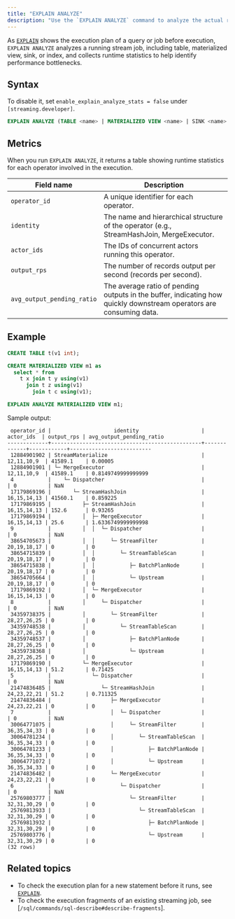 ```yaml
---
title: "EXPLAIN ANALYZE"
description: "Use the `EXPLAIN ANALYZE` command to analyze the actual runtime performance of a streaming job."
---
```


As [`EXPLAIN`](/sql/commands/sql-explain) shows the execution plan of a query or job before execution, `EXPLAIN ANALYZE` analyzes a running stream job, including table, materialized view, sink, or index, and collects runtime statistics to help identify performance bottlenecks.

## Syntax

To disable it, set `enable_explain_analyze_stats = false` under `[streaming.developer]`.

```sql
EXPLAIN ANALYZE (TABLE <name> | MATERIALIZED VIEW <name> | SINK <name> | INDEX <name> | ID <job_id>)
```

## Metrics

When you run `EXPLAIN ANALYZE`, it returns a table showing runtime statistics for each operator involved in the execution. 

| Field name                 | Description                                                                 |
|---------------------------|-----------------------------------------------------------------------------|
| `operator_id`             | A unique identifier for each operator.                                       |
| `identity`                | The name and hierarchical structure of the operator (e.g., StreamHashJoin, MergeExecutor. |
| `actor_ids`               | The IDs of concurrent actors running this operator.                         |
| `output_rps`              | The number of records output per second (records per second).               |
| `avg_output_pending_ratio`| The average ratio of pending outputs in the buffer, indicating how quickly downstream operators are consuming data. |


## Example

```sql 
CREATE TABLE t(v1 int);

CREATE MATERIALIZED VIEW m1 as 
  select * from 
    t x join t y using(v1)
      join t z using(v1) 
        join t c using(v1);

EXPLAIN ANALYZE MATERIALIZED VIEW m1;
```

Sample output:

```
 operator_id |                    identity                    |  actor_ids  | output_rps | avg_output_pending_ratio
-------------+------------------------------------------------+-------------+------------+--------------------------
 12884901902 | StreamMaterialize                              | 12,11,10,9  | 41589.1    | 0.00005
 12884901901 | └─ MergeExecutor                               | 12,11,10,9  | 41589.1    | 0.8149749999999999
 4           |    └─ Dispatcher                               |             | 0          | NaN
 17179869196 |       └─ StreamHashJoin                        | 16,15,14,13 | 41560.1    | 0.859225
 17179869195 |          ├─ StreamHashJoin                     | 16,15,14,13 | 152.6      | 0.93265
 17179869194 |          │  ├─ MergeExecutor                   | 16,15,14,13 | 25.6       | 1.6336749999999998
 9           |          │  │  └─ Dispatcher                   |             | 0          | NaN
 38654705673 |          │  │     └─ StreamFilter              | 20,19,18,17 | 0          | 0
 38654715839 |          │  │        └─ StreamTableScan        | 20,19,18,17 | 0          | 0
 38654715838 |          │  │           ├─ BatchPlanNode       | 20,19,18,17 | 0          | 0
 38654705664 |          │  │           └─ Upstream            | 20,19,18,17 | 0          | 0
 17179869192 |          │  └─ MergeExecutor                   | 16,15,14,13 | 0          | 0
 8           |          │     └─ Dispatcher                   |             | 0          | NaN
 34359738375 |          │        └─ StreamFilter              | 28,27,26,25 | 0          | 0
 34359748538 |          │           └─ StreamTableScan        | 28,27,26,25 | 0          | 0
 34359748537 |          │              ├─ BatchPlanNode       | 28,27,26,25 | 0          | 0
 34359738368 |          │              └─ Upstream            | 28,27,26,25 | 0          | 0
 17179869190 |          └─ MergeExecutor                      | 16,15,14,13 | 51.2       | 0.71425
 5           |             └─ Dispatcher                      |             | 0          | NaN
 21474836485 |                └─ StreamHashJoin               | 24,23,22,21 | 51.2       | 0.711325
 21474836484 |                   ├─ MergeExecutor             | 24,23,22,21 | 0          | 0
 7           |                   │  └─ Dispatcher             |             | 0          | NaN
 30064771075 |                   │     └─ StreamFilter        | 36,35,34,33 | 0          | 0
 30064781234 |                   │        └─ StreamTableScan  | 36,35,34,33 | 0          | 0
 30064781233 |                   │           ├─ BatchPlanNode | 36,35,34,33 | 0          | 0
 30064771072 |                   │           └─ Upstream      | 36,35,34,33 | 0          | 0
 21474836482 |                   └─ MergeExecutor             | 24,23,22,21 | 0          | 0
 6           |                      └─ Dispatcher             |             | 0          | NaN
 25769803777 |                         └─ StreamFilter        | 32,31,30,29 | 0          | 0
 25769813933 |                            └─ StreamTableScan  | 32,31,30,29 | 0          | 0
 25769813932 |                               ├─ BatchPlanNode | 32,31,30,29 | 0          | 0
 25769803776 |                               └─ Upstream      | 32,31,30,29 | 0          | 0
(32 rows)
```

## Related topics

- To check the execution plan for a new statement before it runs, see [`EXPLAIN`](/sql/commands/sql-explain).
- To check the execution fragments of an existing streaming job, see [`/sql/commands/sql-describe#describe-fragments`].

